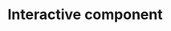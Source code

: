 # Interactive component

<!-- Load d3.js -->
<script src="https://d3js.org/d3.v5.min.js"></script>
<script src="https://d3js.org/d3-scale-chromatic.v1.min.js"></script>
<script src="https://d3js.org/d3-geo-projection.v3.min.js"></script>
<script src="https://cdnjs.cloudflare.com/ajax/libs/d3-legend/2.25.6/d3-legend.min.js"></script>

<!-- Create an element where the map will take place -->
<div id="tooltip"></div>
<svg id="map"></svg>


<script>
var margin = {top: 20, right: 10, bottom: 40, left: 100},
    width = 600 - margin.left - margin.right,
       height = 400 - margin.top - margin.bottom;

var svg = d3.select("svg")
 .attr("width", width + margin.left + margin.right)
    .attr("height", height + margin.top + margin.bottom)
    .append("g")
    .attr("transform",
          "translate(" + margin.left + "," + margin.top + ")");

var tooltip = d3.select("#tooltip")
.style("opacity", 0)
.attr("class", "tooltip")
.style("background-color", "white")
.style("border", "solid")
.style("border-width", "1px")
.style("border-radius", "5px")
.style("padding", "5px")
.style("position", "absolute")
 
var projection = d3.geoMercator()
  .scale(70)
  .center([0,20])
  .translate([width / 2 - margin.left, height / 2]);

var data = d3.map();
var domain = [20, 40, 60, 80]
var labels = ["<20", "20~40", "40~60", "60~80", "80~100"]
var range = d3.schemeBlues[5]
var colorScale = d3.scaleThreshold()
  .domain(domain)
  .range(range);


var promises = []
promises.push(d3.json("https://raw.githubusercontent.com/holtzy/D3-graph-gallery/master/DATA/world.geojson"))
promises.push(d3.csv("https://raw.githubusercontent.com/yichuang25/EDAV-Final-Project-9/main/Datasets/cleaned/vaccine_no_na.csv?token=GHSAT0AAAAAAB2QTV2PNBT6V2O3ZTO2TET2Y43FHUA", function(d) { data.set(d.iso3, +d.X2021); }))


myDataPromises = Promise.all(promises).then(function(topo) {

	
	let mouseOver = function(d) {
    	d3.selectAll(".topo")
    		
      		.transition()
      		.duration(200)
      		.style("opacity", .5)
      		
    	d3.select(this)
    		.transition()
      		.duration(200)
      		.style("opacity", 1)
      		.style("stroke", "black")
      
      	d.total = data.get(d.id) || 0;
      	
      	tooltip
          	.style("opacity", 0.8)
          	.html(d.id + ": " + d3.format(",.2r")(d.total))
          	.style("left", (d3.event.pageX) + "px")		
          	.style("top", (d3.event.pageY - 28) + "px");
          	
        d3.select("#annotation")
    	.style("opacity", 0) 	
        
  }

  let mouseLeave = function(d) {
    d3.selectAll(".topo")
      .transition()
      .duration(200)
      .style("opacity", .7)
      
    d3.selectAll(".topo")
      .transition()
      .duration(200)
      .style("stroke", "transparent")
      
    d3.select("#annotation")
    	.style("opacity", 1)
      
    tooltip
          .style("opacity", 0)
  }

	var topo = topo[0]

  	svg.append("g")
    	.selectAll("path")
    	
    	.data(topo.features)
    	.enter()
    	.append("path")
    	.attr("class", "topo")
      	.attr("d", d3.geoPath()
        	.projection(projection)
      	)
      	.attr("fill", function (d) {
        	d.total = data.get(d.id) || 0;
        	return colorScale(d.total);
      	})
      	.style("opacity", .7)
      .on("mouseover", mouseOver )
      .on("mouseleave", mouseLeave )
      
      
  var legend_x = width - margin.left
  var legend_y = height - 100
  svg.append("g")
		.attr("class", "legendQuant")
		.attr("transform", "translate(" + legend_x + "," + legend_y+")");

	var legend = d3.legendColor()
    	.labels(labels)
    	.title("Population")
    	.scale(colorScale)
    
    
  svg.select(".legendQuant")
	  .call(legend);
    })
</script>
